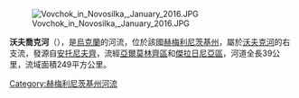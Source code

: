 [[Image:Vovchok_in_Novosilka,_January_2016.JPG|right]]

'''沃夫喬克河'''（{{lang-uk|Вовчок}}），是[[烏克蘭|烏克蘭]]的河流，位於該國[[赫梅利尼茨基州|赫梅利尼茨基州]]，屬於[[沃夫克河|沃夫克河]]的右支流，發源自[[安托尼夫齊_(亞爾莫林齊區)|安托尼夫齊]]，流經[[亞爾莫林齊區|亞爾莫林齊區]]和[[傑拉日尼亞區|傑拉日尼亞區]]，河道全長39公里，流域面積249平方公里。

{{DEFAULTSORT:Вовчок (річка)}}
[[Category:赫梅利尼茨基州河流|Category:赫梅利尼茨基州河流]]


{{Ukraine-river-stub}}